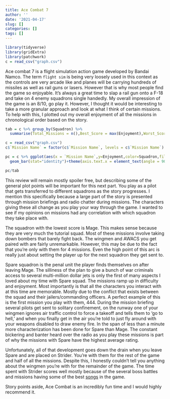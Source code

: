 ```yaml
---
title: Ace Combat 7
author: ''
date: '2021-04-17'
slug: []
categories: []
tags: []
---
```


```r
library(tidyverse)
library(gridExtra)
library(patchwork)
c = read_csv("graph.csv")
```
Ace combat 7 is a flight simulation action game developed by Bandai Namco. The term `flight sim` is being very loosely used in this context as the controls are very arcade like and
planes will be carrying hundreds of missiles as well as rail guns or lasers.
However that is why most people find the game so enjoyable. It's always a great time to slap a rail gun onto a F-18 and take on 4 enemy squadrons single handedly.
My overall impression of the game is an 8/10, go play it.
However, I thought it would be interesting to take a more granular approach and look at what I think of certain missions. To help with this, I plotted out my overall enjoyment of all the missions in chronological order based on the story.

```r
tab = c %>% group_by(Squadron) %>%
  summarise(Total_Missions = n(),Best_Score = max(Enjoyment),Worst_Score=min(Enjoyment),Average_Score=mean(Enjoyment))%>%tableGrob()

c = read_csv("graph.csv")
c$`Mission Name` = factor(c$`Mission Name`, levels = c$`Mission Name`)

pc = c %>% ggplot(aes(x = `Mission Name`,y=Enjoyment,color=Squadron,fill=Squadron))+
  geom_bar(stat="identity")+theme(axis.text.x = element_text(angle = 90, vjust = 0.5, hjust=1))

pc/tab
```
This review will remain mostly spoiler free, but describing some of the general plot points will be important for this next part.
You play as a pilot that gets transferred to different squadrons as the story progresses.
I mention this specifically because a large part of the story is presented through mission briefings and radio chatter during missions. The characters giving these all change as you play your way through the game.
I wanted to see if my opinions on missions had any correlation with which squadron they take place with.

The squadron with the lowest score is Mage. This makes sense because they are very much the tutorial squad.
Most of these missions involve taking down bombers that barely fight back.
The wingmen and AWACS you get paired with are fairly unremarkable. However, this may be due to the fact that you're only with them for 4 missions.
Even the high point of this arc is really just about setting the player up for the next squadron they get sent to.

Spare squadron is the penal unit the player finds themselves on after leaving Mage.
The silliness of the plan to give a bunch of war criminals access to several multi-million dollar jets is only the first of many aspects I loved about my time with Spare squad.
The missions ramp up in difficulty and enjoyment. Most importantly is that all the characters you interact with at this time are memorable.
Mostly due to the conflict that exists between the squad and their jailers/commanding officers.
A perfect example of this is the first mission you play with them, 444.
During the mission briefing several pilots get sent to solitary confinement, on the runway one of your wingmen ignores air traffic control to force a takeoff and tells them to 'go to hell,' and when you finally get in the air you're told to just fly around with your weapons disabled to draw enemy fire.
In the span of less than a minute more characterization has been done for Spare than Mage.
The constant bickering and banter heard over the radio as you play these missions is part of why the missions with Spare have the highest average rating.

Unfortunately, all of that development goes down the drain when you leave Spare and are placed on Strider.
You're with them for the rest of the game and half of all the missions.
Despite this, I honestly couldn't tell you anything about the wingmen you're with for the remainder of the game.
The time spent with Strider scores well mostly because of the several boss battles and missions having some of the best [songs](https://www.youtube.com/watch?v=2o_XGQ3EcrI) in the game.

Story points aside, Ace Combat is an incredibly fun time and I would highly recommend it.




